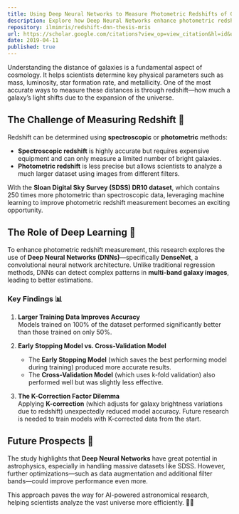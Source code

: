 ```yaml
---
title: Using Deep Neural Networks to Measure Photometric Redshifts of Galaxies 🌌
description: Explore how Deep Neural Networks enhance photometric redshift measurements in galaxies using SDSS data. Discover key findings on model accuracy and future prospects for AI in astrophysics.
repository: ilmimris/redshift-dnn-thesis-mris
url: https://scholar.google.com/citations?view_op=view_citation&hl=id&user=Cdgj7rUAAAAJ&citation_for_view=Cdgj7rUAAAAJ:u-x6o8ySG0sC
date: 2019-04-11
published: true
---
```

 
Understanding the distance of galaxies is a fundamental aspect of cosmology. It helps scientists determine key physical parameters such as mass, luminosity, star formation rate, and metallicity. One of the most accurate ways to measure these distances is through redshift—how much a galaxy’s light shifts due to the expansion of the universe.

## The Challenge of Measuring Redshift 🔭

Redshift can be determined using **spectroscopic** or **photometric** methods:
- **Spectroscopic redshift** is highly accurate but requires expensive equipment and can only measure a limited number of bright galaxies.
- **Photometric redshift** is less precise but allows scientists to analyze a much larger dataset using images from different filters.

With the **Sloan Digital Sky Survey (SDSS) DR10 dataset**, which contains 250 times more photometric than spectroscopic data, leveraging machine learning to improve photometric redshift measurement becomes an exciting opportunity.

## The Role of Deep Learning 🧠

To enhance photometric redshift measurement, this research explores the use of **Deep Neural Networks (DNNs)**—specifically **DenseNet**, a convolutional neural network architecture. Unlike traditional regression methods, DNNs can detect complex patterns in **multi-band galaxy images**, leading to better estimations.

### Key Findings 📊
1. **Larger Training Data Improves Accuracy**  
   Models trained on 100% of the dataset performed significantly better than those trained on only 50%.

2. **Early Stopping Model vs. Cross-Validation Model**  
   - The **Early Stopping Model** (which saves the best performing model during training) produced more accurate results.
   - The **Cross-Validation Model** (which uses k-fold validation) also performed well but was slightly less effective.

3. **The K-Correction Factor Dilemma**  
   Applying **K-correction** (which adjusts for galaxy brightness variations due to redshift) unexpectedly reduced model accuracy. Future research is needed to train models with K-corrected data from the start.

## Future Prospects 🔮

The study highlights that **Deep Neural Networks** have great potential in astrophysics, especially in handling massive datasets like SDSS. However, further optimizations—such as data augmentation and additional filter bands—could improve performance even more.

This approach paves the way for AI-powered astronomical research, helping scientists analyze the vast universe more efficiently. 🚀✨